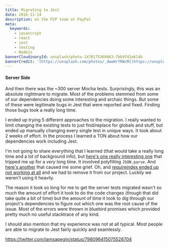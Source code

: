 ```yaml
---
title: Migrating to Jest
date: 2016-11-14
description: on the P2P team at PayPal
meta:
  keywords:
    - javascript
    - react
    - jest
    - testing
    - Nodejs
bannerCloudinaryId: unsplash/photo-1470175369463-7bb9f41e614b
bannerCredit: '[https://unsplash.com/photos/_dwwHrYRWcM](https://unsplash.com/photos/_dwwHrYRWcM)'
---
```


#### Server Side

And then there was the ~300 server Mocha tests. Surprisingly, this was an
absolute nightmare to migrate. Most of the problems stemmed from some of our
dependencies doing some interesting and archaic things. But some of these were
legitimate bugs in Jest that were reported and fixed. Finding those bugs took a
really long time.

I ended up trying 5 different approaches to the migration. I really wanted to
limit changing the existing tests to just find/replace for globals and stuff,
but ended up manually changing every single test in unique ways. It took about 2
weeks of effort. In the process I learned a TON about how our dependencies work
including Jest.

I'm not going to share everything that I learned (that would take a really long
time and a lot of background info), but
[here's one really interesting one](https://github.com/facebook/jest/issues/2048)
that tripped me up for a _very_ long time. It involved polyfilling `JSON.parse`.
And [here's another](https://github.com/facebook/jest/issues/281) that caused me
some grief. Oh, and
[requireindex ended up not working at all](https://github.com/facebook/jest/issues/2017)
and we had to remove it from our project. Luckily we weren't using it heavily.

The reason it took so long for me to get the server tests migrated wasn't so
much the amount of effort it took to do the code changes (though that did take
quite a bit of time) but the amount of time it took to dig through our project's
dependencies to figure out which one was the root cause of the issue. Most of
the errors were thrown in bluebird promises which provided pretty much no useful
stacktrace of any kind.

I should also mention that my experience was not at all typical. Most people are
able to migrate to Jest fairly quickly and seamlessly.

https://twitter.com/iamsapegin/status/798096415075528704
